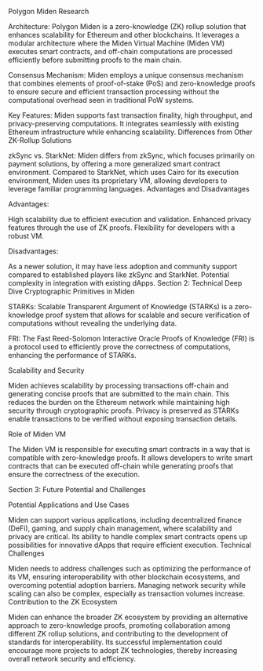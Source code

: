  Polygon Miden Research


Architecture: Polygon Miden is a zero-knowledge (ZK) rollup solution that enhances scalability for Ethereum and other blockchains. It leverages a modular architecture where the Miden Virtual Machine (Miden VM) executes smart contracts, and off-chain computations are processed efficiently before submitting proofs to the main chain.


Consensus Mechanism: Miden employs a unique consensus mechanism that combines elements of proof-of-stake (PoS) and zero-knowledge proofs to ensure secure and efficient transaction processing without the computational overhead seen in traditional PoW systems.


Key Features: Miden supports fast transaction finality, high throughput, and privacy-preserving computations. It integrates seamlessly with existing Ethereum infrastructure while enhancing scalability.
Differences from Other ZK-Rollup Solutions

zkSync vs. StarkNet: Miden differs from zkSync, which focuses primarily on payment solutions, by offering a more generalized smart contract environment. Compared to StarkNet, which uses Cairo for its execution environment, Miden uses its proprietary VM, allowing developers to leverage familiar programming languages.
Advantages and Disadvantages

Advantages:

High scalability due to efficient execution and validation.
Enhanced privacy features through the use of ZK proofs.
Flexibility for developers with a robust VM.

Disadvantages:

As a newer solution, it may have less adoption and community support compared to established players like zkSync and StarkNet.
Potential complexity in integration with existing dApps.
Section 2: Technical Deep Dive
Cryptographic Primitives in Miden

STARKs: Scalable Transparent Argument of Knowledge (STARKs) is a zero-knowledge proof system that allows for scalable and secure verification of computations without revealing the underlying data.

FRI: The Fast Reed-Solomon Interactive Oracle Proofs of Knowledge (FRI) is a protocol used to efficiently prove the correctness of computations, enhancing the performance of STARKs.

Scalability and Security

Miden achieves scalability by processing transactions off-chain and generating concise proofs that are submitted to the main chain. This reduces the burden on the Ethereum network while maintaining high security through cryptographic proofs.
Privacy is preserved as STARKs enable transactions to be verified without exposing transaction details.

Role of Miden VM

The Miden VM is responsible for executing smart contracts in a way that is compatible with zero-knowledge proofs. It allows developers to write smart contracts that can be executed off-chain while generating proofs that ensure the correctness of the execution.

Section 3: Future Potential and Challenges

Potential Applications and Use Cases

Miden can support various applications, including decentralized finance (DeFi), gaming, and supply chain management, where scalability and privacy are critical.
Its ability to handle complex smart contracts opens up possibilities for innovative dApps that require efficient execution.
Technical Challenges

Miden needs to address challenges such as optimizing the performance of its VM, ensuring interoperability with other blockchain ecosystems, and overcoming potential adoption barriers.
Managing network security while scaling can also be complex, especially as transaction volumes increase.
Contribution to the ZK Ecosystem

Miden can enhance the broader ZK ecosystem by providing an alternative approach to zero-knowledge proofs, promoting collaboration among different ZK rollup solutions, and contributing to the development of standards for interoperability.
Its successful implementation could encourage more projects to adopt ZK technologies, thereby increasing overall network security and efficiency.



